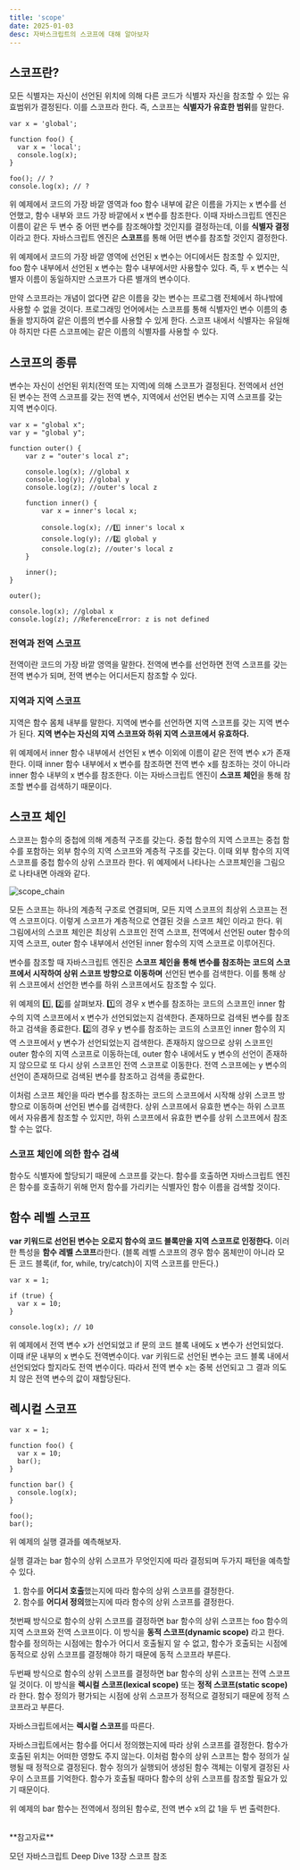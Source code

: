 ```yaml
---
title: 'scope'
date: 2025-01-03
desc: 자바스크립트의 스코프에 대해 알아보자
---
```


## 스코프란?

모든 식별자는 자신이 선언된 위치에 의해 다른 코드가 식별자 자신을 참조할 수 있는 유효범위가 결정된다. 이를 스코프라 한다.
즉, 스코프는 **식별자가 유효한 범위**를 말한다.

```tsx
var x = 'global';

function foo() {
  var x = 'local';
  console.log(x);
}

foo(); // ?
console.log(x); // ?
```

위 예제에서 코드의 가장 바깥 영역과 foo 함수 내부에 같은 이름을 가지는 x 변수를 선언했고, 함수 내부와 코드 가장 바깥에서 x 변수를 참조한다.
이때 자바스크립트 엔진은 이름이 같은 두 변수 중 어떤 변수를 참조해야할 것인지를 결정하는데, 이를 **식별자 결정**이라고 한다. 자바스크립트 엔진은 **스코프**를 통해 어떤 변수를 참조할 것인지 결정한다.

위 예제에서 코드의 가장 바깥 영역에 선언된 x 변수는 어디에서든 참조할 수 있지만, foo 함수 내부에서 선언된 x 변수는 함수 내부에서만 사용할수 있다.
즉, 두 x 변수는 식별자 이름이 동일하지만 스코프가 다른 별개의 변수이다.

만약 스코프라는 개념이 없다면 같은 이름을 갖는 변수는 프로그램 전체에서 하나밖에 사용할 수 없을 것이다.
프로그래밍 언어에서는 스코프를 통해 식별자인 변수 이름의 충돌을 방지하여 같은 이름의 변수를 사용할 수 있게 한다.
스코프 내에서 식별자는 유일해야 하지만 다른 스코프에는 같은 이름의 식별자를 사용할 수 있다.

## 스코프의 종류

변수는 자신이 선언된 위치(전역 또는 지역)에 의해 스코프가 결정된다.
전역에서 선언된 변수는 전역 스코프를 갖는 전역 변수, 지역에서 선언된 변수는 지역 스코프를 갖는 지역 변수이다.

```tsx
var x = "global x";
var y = "global y";

function outer() {
	var z = "outer's local z";

	console.log(x); //global x
	console.log(y); //global y
	console.log(z); //outer's local z

	function inner() {
		var x = inner's local x;

		console.log(x); //1️⃣ inner's local x
		console.log(y); //2️⃣ global y
		console.log(z); //outer's local z
	}

	inner();
}

outer();

console.log(x); //global x
console.log(z); //ReferenceError: z is not defined
```

### 전역과 전역 스코프

전역이란 코드의 가장 바깥 영역을 말한다. 전역에 변수를 선언하면 전역 스코프를 갖는 전역 변수가 되며, 전역 변수는 어디서든지 참조할 수 있다.

### 지역과 지역 스코프

지역은 함수 몸체 내부를 말한다. 지역에 변수를 선언하면 지역 스코프를 갖는 지역 변수가 된다. **지역 변수는 자신의 지역 스코프와 하위 지역 스코프에서 유효하다.**

위 예제에서 inner 함수 내부에서 선언된 x 변수 이외에 이름이 같은 전역 변수 x가 존재한다. 이때 inner 함수 내부에서 x 변수를 참조하면 전역 변수 x를 참조하는 것이 아니라 inner 함수 내부의 x 변수를 참조한다.
이는 자바스크립트 엔진이 **스코프 체인**을 통해 참조할 변수를 검색하기 때문이다.

## 스코프 체인

스코프는 함수의 중첩에 의해 계층적 구조를 갖는다. 중첩 함수의 지역 스코프는 중첩 함수를 포함하는 외부 함수의 지역 스코프와 계층적 구조를 갖는다. 이때 외부 함수의 지역 스코프를 중첩 함수의 상위 스코프라 한다.
위 예제에서 나타나는 스코프체인을 그림으로 나타내면 아래와 같다.

![scope_chain](/images/posts/JS&TS/scope.png)

모든 스코프는 하나의 계층적 구조로 연결되며, 모든 지역 스코프의 최상위 스코프는 전역 스코프이다.
이렇게 스코프가 계층적으로 연결된 것을 스코프 체인 이라고 한다. 위 그림에서의 스코프 체인은 최상위 스코프인 전역 스코프, 전역에서 선언된 outer 함수의 지역 스코프, outer 함수 내부에서 선언된 inner 함수의 지역 스코프로 이루어진다.

변수를 참조할 때 자바스크립트 엔진은 **스코프 체인을 통해 변수를 참조하는 코드의 스코프에서 시작하여 상위 스코프 방향으로 이동하며** 선언된 변수를 검색한다. 이를 통해 상위 스코프에서 선언한 변수를 하위 스코프에서도 참조할 수
있다.

위 예제의 1️⃣, 2️⃣를 살펴보자.
1️⃣의 경우 x 변수를 참조하는 코드의 스코프인 inner 함수의 지역 스코프에서 x 변수가 선언되었는지 검색한다. 존재하므로 검색된 변수를 참조하고 검색을 종료한다.
2️⃣의 경우 y 변수를 참조하는 코드의 스코프인 inner 함수의 지역 스코프에서 y 변수가 선언되었는지 검색한다. 존재하지 않으므로 상위 스코프인 outer 함수의 지역 스코프로 이동하는데, outer 함수 내에서도 y 변수의 선언이 존재하지 않으므로 또 다시 상위 스코프인 전역 스코프로 이동한다. 전역 스코프에는 y 변수의 선언이 존재하므로 검색된 변수를 참조하고 검색을 종료한다.

이처럼 스코프 체인을 따라 변수를 참조하는 코드의 스코프에서 시작해 상위 스코프 방향으로 이동하며 선언된 변수를 검색한다. 상위 스코프에서 유효한 변수는 하위 스코프에서 자유롭게 참조할 수 있지만, 하위 스코프에서 유효한 변수를 상위 스코프에서 참조할 수는 없다.

### 스코프 체인에 의한 함수 검색

함수도 식별자에 할당되기 때문에 스코프를 갖는다. 함수를 호출하면 자바스크립트 엔진은 함수를 호출하기 위해 먼저 함수를 가리키는 식별자인 함수 이름을 검색할 것이다.

## 함수 레벨 스코프

**var 키워드로 선언된 변수는 오로지 함수의 코드 블록만을 지역 스코프로 인정한다.** 이러한 특성을 **함수 레벨 스코프**라한다.
(블록 레벨 스코프의 경우 함수 몸체만이 아니라 모든 코드 블록(if, for, while, try/catch)이 지역 스코프를 만든다.)

```tsx
var x = 1;

if (true) {
  var x = 10;
}

console.log(x); // 10
```

위 예제에서 전역 변수 x가 선언되었고 if 문의 코드 블록 내에도 x 변수가 선언되었다. 이때 if문 내부의 x 변수도 전역변수이다.
var 키워드로 선언된 변수는 코드 블록 내에서 선언되었다 할지라도 전역 변수이다. 따라서 전역 변수 x는 중복 선언되고 그 결과 의도치 않은 전역 변수의 값이 재할당된다.

## 렉시컬 스코프

```tsx
var x = 1;

function foo() {
  var x = 10;
  bar();
}

function bar() {
  console.log(x);
}

foo();
bar();
```

위 예제의 실행 결과를 예측해보자.

실행 결과는 bar 함수의 상위 스코프가 무엇인지에 따라 결정되며 두가지 패턴을 예측할 수 있다.

1. 함수를 **어디서 호출**했는지에 따라 함수의 상위 스코프를 결정한다.
2. 함수를 **어디서 정의**했는지에 따라 함수의 상위 스코프를 결정한다.

첫번째 방식으로 함수의 상위 스코프를 결정하면 bar 함수의 상위 스코프는 foo 함수의 지역 스코프와 전역 스코프이다.
이 방식을 **동적 스코프(dynamic scope)** 라고 한다. 함수를 정의하는 시점에는 함수가 어디서 호출될지 알 수 없고, 함수가 호출되는 시점에 동적으로 상위 스코프를 결정해야 하기 때문에 동적 스코프라 부른다.

두번째 방식으로 함수의 상위 스코프를 결정하면 bar 함수의 상위 스코프는 전역 스코프일 것이다.
이 방식을 **렉시컬 스코프(lexical scope)** 또는 **정적 스코프(static scope)** 라 한다. 함수 정의가 평가되는 시점에 상위 스코프가 정적으로 결정되기 때문에 정적 스코프라고 부른다.

자바스크립트에서는 **렉시컬 스코프**를 따른다.

자바스크립트에서는 함수를 어디서 정의했는지에 따라 상위 스코프를 결정한다. 함수가 호출된 위치는 어떠한 영향도 주지 않는다.
이처럼 함수의 상위 스코프는 함수 정의가 실행될 때 정적으로 결정된다. 함수 정의가 실행되어 생성된 함수 객체는 이렇게 결정된 사우이 스코프를 기억한다. 함수가 호출될 때마다 함수의 상위 스코프를 참조할 필요가 있기 때문이다.

위 예제의 bar 함수는 전역에서 정의된 함수로, 전역 변수 x의 값 1을 두 번 출력한다.

<br />
**참고자료**

모던 자바스크립트 Deep Dive 13장 스코프 참조
